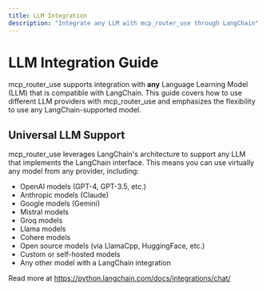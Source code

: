 ```yaml
---
title: LLM Integration
description: "Integrate any LLM with mcp_router_use through LangChain"
---
```


# LLM Integration Guide

mcp_router_use supports integration with **any** Language Learning Model (LLM) that is compatible with LangChain. This guide covers how to use different LLM providers with mcp_router_use and emphasizes the flexibility to use any LangChain-supported model.

## Universal LLM Support

mcp_router_use leverages LangChain's architecture to support any LLM that implements the LangChain interface. This means you can use virtually any model from any provider, including:

- OpenAI models (GPT-4, GPT-3.5, etc.)
- Anthropic models (Claude)
- Google models (Gemini)
- Mistral models
- Groq models
- Llama models
- Cohere models
- Open source models (via LlamaCpp, HuggingFace, etc.)
- Custom or self-hosted models
- Any other model with a LangChain integration


Read more at https://python.langchain.com/docs/integrations/chat/
